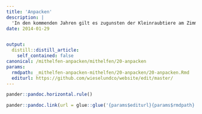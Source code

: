 ```yaml
---
title: 'Anpacken'
description: |
  'In den kommenden Jahren gilt es zugunsten der Kleinraubtiere am Zimmerberg vielfältige Aufgaben zu erfüllen. Dabei sind wir um jede kleine Unterstützung aus der Bevölkerung dankbar! Einige Beispiele: Körperliche Feldarbeit leisten (vgl. Kalender / News) fürs leibliche Wohl an Feldarbeitstagen sorgen gute Fotos schiessen an Aktionstagen Wirkungskontrollen (Fotofallen und Spurentunnel) betreuen Parzellen für die Realisierung von Aufwertungsmassnahmen anbieten und/oder ausfindig machen unser Faltblatt unter interessierten Personen verbreiten den pdf-Projektflyer elektronisch verbreiten unsere Website weiterempfehlen Melden von Tierbeobachtungen an Standaktionen mitwirken redaktionelle Beiträge verfassen Machen Sie auf sich aufmerksam unter mail@wieselundco.ch. Wir beissen nicht!'
date: 2014-01-29


output:
  distill::distill_article:
    self_contained: false
canonical: /mithelfen-anpacken/mithelfen/20-anpacken
params:
  rmdpath: _mithelfen-anpacken-mithelfen/20-anpacken/20-anpacken.Rmd
  editurl: https://github.com/wieselundco/website/edit/master/
---
```







```r
pander::pandoc.horizontal.rule()

pander::pandoc.link(url = glue::glue('{params$editurl}{params$rmdpath}'),text = 'Artikel bearbeiten')
```

<!--http://wieselundco.ch/mithelfen-anpacken/mithelfen/20-anpacken-->
